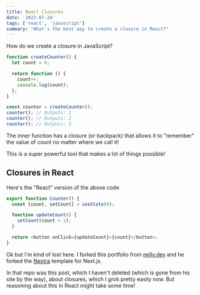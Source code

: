 ```yaml
---
title: React Closures
date: '2023-07-24'
tags: ['react', 'javascript']
summary: "What's the best way to create a closure in React?"
---
```


How do we create a closure in JavaScript?

```typescript
function createCounter() {
  let count = 0;

  return function () {
    count++;
    console.log(count);
  };
}

const counter = createCounter();
counter(); // Outputs: 1
counter(); // Outputs: 2
counter(); // Outputs: 3
```

The inner function has a closure (or backpack) that allows it to "remember" the value of count no matter where we call it!

This is a super powerful tool that makes a lot of things possible!

## Closures in React

Here's the "React" version of the above code

```typescript
export function Counter() {
  const [count, setCount] = useState(0);

  function updateCount() {
    setCount(count + 1);
  }

  return <button onClick={updateCount}>{count}</button>;
}
```

Ok but I'm kind of lost here. I forked this portfolio from [reilly.dev](https://reilly.dev) and he forked the [Nextra](https://nextra.site) template for Next.js.

In that repo was this post, which I haven't deleted (which is gone from his site by the way), about closures, which I grok pretty easily now.
But reasoning about this in React might take some time!